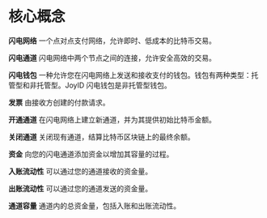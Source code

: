# 核心概念

**闪电网络**
一个点对点支付网络，允许即时、低成本的比特币交易。

**闪电通道**
闪电网络中两个节点之间的连接，允许安全高效的交易。

**闪电钱包**
一种允许您在闪电网络上发送和接收支付的钱包。钱包有两种类型：托管型和非托管型。JoyID 闪电钱包是非托管型钱包。

**发票**
由接收方创建的付款请求。

**开通通道**
在闪电网络上建立新通道，并为其提供初始比特币金额。

**关闭通道**
关闭现有通道，结算比特币区块链上的最终余额。

**资金**
向您的闪电通道添加资金以增加其容量的过程。

**入账流动性**
可以通过您的通道接收的资金量。

**出账流动性**
可以通过您的通道发送的资金量。

**通道容量**
通道内的总资金量，包括入账和出账流动性。